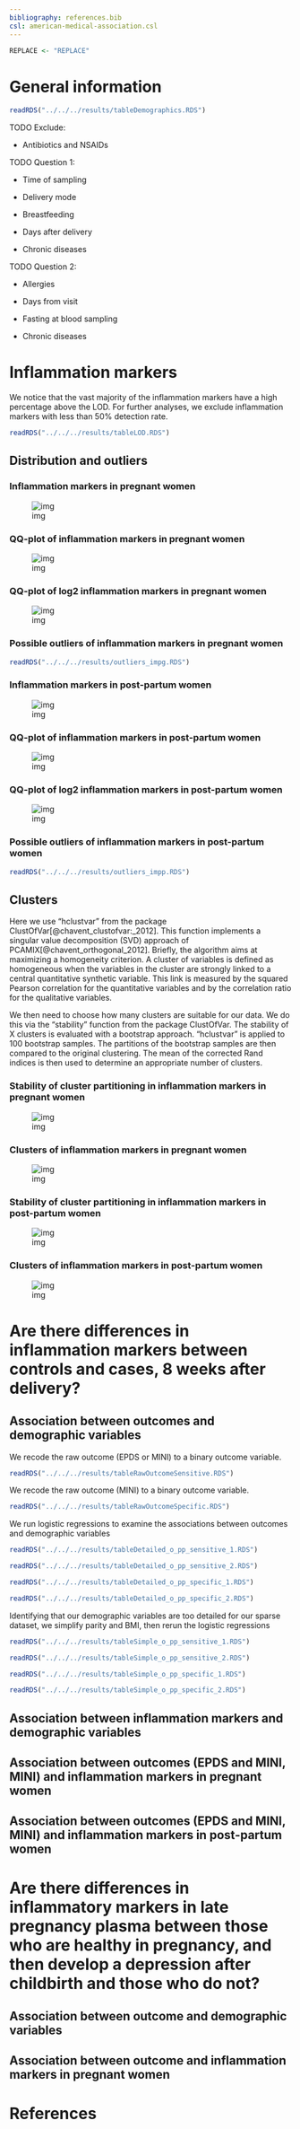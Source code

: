 ---
bibliography: references.bib
csl: american-medical-association.csl
---

```{r, echo=FALSE, strip.white=FALSE}
REPLACE <- "REPLACE"
```

# General information

```{r, echo=FALSE, strip.white=FALSE}
readRDS("../../../results/tableDemographics.RDS")
```

TODO Exclude:

* Antibiotics and NSAIDs

TODO Question 1:

* Time of sampling

* Delivery mode

* Breastfeeding

* Days after delivery

* Chronic diseases

TODO Question 2:

* Allergies

* Days from visit

* Fasting at blood sampling

* Chronic diseases

# Inflammation markers

We notice that the vast majority of the inflammation markers have a high percentage above the LOD. For further analyses, we exclude inflammation markers with less than 50% detection rate.
```{r, echo=FALSE, strip.white=FALSE}
readRDS("../../../results/tableLOD.RDS")
```

## Distribution and outliers

### Inflammation markers in pregnant women
![img](../../../results/boxplots_impg.png)

### QQ-plot of inflammation markers in pregnant women
![img](../../../results/qqplot_impg.png)

### QQ-plot of log2 inflammation markers in pregnant women
![img](../../../results/qqplotlog2_impg.png)

### Possible outliers of inflammation markers in pregnant women
```{r, echo=FALSE, strip.white=FALSE}
readRDS("../../../results/outliers_impg.RDS")
```

### Inflammation markers in post-partum women
![img](../../../results/boxplots_impp.png)

### QQ-plot of inflammation markers in post-partum women
![img](../../../results/qqplot_impp.png)

### QQ-plot of log2 inflammation markers in post-partum women
![img](../../../results/qqplotlog2_impp.png)

### Possible outliers of inflammation markers in post-partum women
```{r, echo=FALSE, strip.white=FALSE}
readRDS("../../../results/outliers_impp.RDS")
```

## Clusters

Here we use "hclustvar" from the package ClustOfVar[@chavent_clustofvar:_2012]. This function implements a singular value decomposition (SVD) approach of PCAMIX[@chavent_orthogonal_2012]. Briefly, the algorithm aims at maximizing a homogeneity criterion. A cluster of variables is defined as homogeneous when the variables in the cluster are strongly linked to a central quantitative synthetic variable. This link is measured by the squared Pearson correlation for the quantitative variables and by the correlation ratio for the qualitative variables.

We then need to choose how many clusters are suitable for our data. We do this via the "stability" function from the package ClustOfVar. The stability of X clusters is evaluated with a bootstrap approach. "hclustvar" is applied to 100 bootstrap samples. The partitions of the bootstrap samples are then compared to the original clustering. The mean of the corrected Rand indices is then used to determine an appropriate number of clusters.

### Stability of cluster partitioning in inflammation markers in pregnant women
![img](../../../results/log2impg_cluster_stab.png)

### Clusters of inflammation markers in pregnant women
![img](../../../results/log2impg_cluster.png)

### Stability of cluster partitioning in inflammation markers in post-partum women
![img](../../../results/log2impp_cluster_stab.png)

### Clusters of inflammation markers in post-partum women
![img](../../../results/log2impp_cluster.png)

# Are there differences in inflammation markers between controls and cases, 8 weeks after delivery?

## Association between outcomes and demographic variables

We recode the raw outcome (EPDS or MINI) to a binary outcome variable.
```{r, echo=FALSE, strip.white=FALSE}
readRDS("../../../results/tableRawOutcomeSensitive.RDS")
```

We recode the raw outcome (MINI) to a binary outcome variable.
```{r, echo=FALSE, strip.white=FALSE}
readRDS("../../../results/tableRawOutcomeSpecific.RDS")
```

We run logistic regressions to examine the associations between outcomes and demographic variables

```{r, echo=FALSE, strip.white=FALSE}
readRDS("../../../results/tableDetailed_o_pp_sensitive_1.RDS")
```

```{r, echo=FALSE, strip.white=FALSE}
readRDS("../../../results/tableDetailed_o_pp_sensitive_2.RDS")
```

```{r, echo=FALSE, strip.white=FALSE}
readRDS("../../../results/tableDetailed_o_pp_specific_1.RDS")
```

```{r, echo=FALSE, strip.white=FALSE}
readRDS("../../../results/tableDetailed_o_pp_specific_2.RDS")
```

Identifying that our demographic variables are too detailed for our sparse dataset, we simplify parity and BMI, then rerun the logistic regressions

```{r, echo=FALSE, strip.white=FALSE}
readRDS("../../../results/tableSimple_o_pp_sensitive_1.RDS")
```

```{r, echo=FALSE, strip.white=FALSE}
readRDS("../../../results/tableSimple_o_pp_sensitive_2.RDS")
```

```{r, echo=FALSE, strip.white=FALSE}
readRDS("../../../results/tableSimple_o_pp_specific_1.RDS")
```

```{r, echo=FALSE, strip.white=FALSE}
readRDS("../../../results/tableSimple_o_pp_specific_2.RDS")
```

## Association between inflammation markers and demographic variables

## Association between outcomes (EPDS and MINI, MINI) and inflammation markers in pregnant women

## Association between outcomes (EPDS and MINI, MINI) and inflammation markers in post-partum women

# Are there differences in inflammatory markers in late pregnancy plasma between those who are healthy in pregnancy, and then develop a depression after childbirth and those who do not?

## Association between outcome and demographic variables

## Association between outcome and inflammation markers in pregnant women

# References

